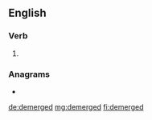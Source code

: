 ==English==

===Verb===
{{head|en|verb form}}

# {{en-past of|demerge}}

===Anagrams===
* {{l|en|degermed}}

[[de:demerged]]
[[mg:demerged]]
[[fi:demerged]]